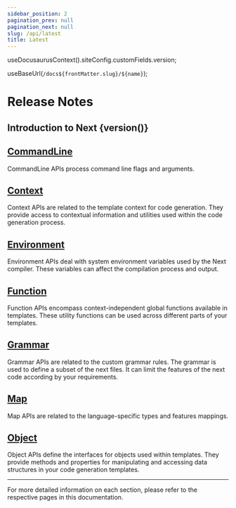 ```yaml
---
sidebar_position: 2
pagination_prev: null
pagination_next: null
slug: /api/latest
title: Latest
---
```



  useDocusaurusContext().siteConfig.customFields.version;

  useBaseUrl(`/docs${frontMatter.slug}/${name}`);

# Release Notes

## Introduction to Next {version()}

<h2>
  <a href={linkName("command_line")}>CommandLine</a>
</h2>

CommandLine APIs process command line flags and arguments.

<h2>
  <a href={linkName("context")}>Context</a>
</h2>

Context APIs are related to the template context for code generation. They provide access to contextual information and utilities used within the code generation process.

<h2>
  <a href={linkName("environment")}>Environment</a>
</h2>

Environment APIs deal with system environment variables used by the Next compiler. These variables can affect the compilation process and output.

<h2>
  <a href={linkName("function")}>Function</a>
</h2>

Function APIs encompass context-independent global functions available in templates. These utility functions can be used across different parts of your templates.

<h2>
  <a href={linkName("grammar")}>Grammar</a>
</h2>

Grammar APIs are related to the custom grammar rules. The grammar is used to define a subset of the next files. It can limit the features of the next code according by your requirements.

<h2>
  <a href={linkName("map")}>Map</a>
</h2>

Map APIs are related to the language-specific types and features mappings.

<h2>
  <a href={linkName("object")}>Object</a>
</h2>

Object APIs define the interfaces for objects used within templates. They provide methods and properties for manipulating and accessing data structures in your code generation templates.

---

For more detailed information on each section, please refer to the respective pages in this documentation.
